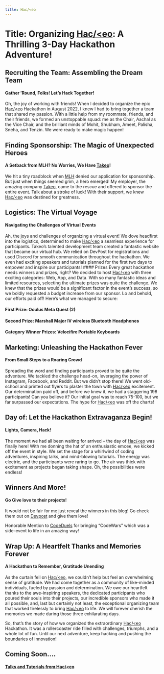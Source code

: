 ```yaml
---
title: Hac/<eo
---
```


# Title: Organizing [Hac/<eo](https://hack.takeo.ai/): A Thrilling 3-Day Hackathon Adventure!

## Recruiting the Team: Assembling the Dream Team
#### Gather 'Round, Folks! Let's Hack Together!
Oh, the joy of working with friends! When I decided to organize the epic [Hac/<eo](https://hack.takeo.ai/) Hackathon in August 2022, I knew I had to bring together a team that shared my passion. With a little help from my roommate, friends, and their friends, we formed an unstoppable squad: me as the Chair, Aachal as the Vice Chair, and the brilliant minds of Mohit, Shubham, Ameet, Palisha, Sneha, and Tenzin. We were ready to make magic happen!

## Finding Sponsorship: The Magic of Unexpected Heroes
#### A Setback from MLH? No Worries, We Have [Takeo](https://www.takeo.ai/)!
We hit a tiny roadblock when [MLH](https://www.mlh.io) denied our application for sponsorship. But just when things seemed grim, a hero emerged! My employer, the amazing company [Takeo](https://www.takeo.ai/), came to the rescue and offered to sponsor the entire event. Talk about a stroke of luck! With their support, we knew [Hac/<eo](https://hack.takeo.ai/) was destined for greatness.

## Logistics: The Virtual Voyage
#### Navigating the Challenges of Virtual Events
Ah, the joys and challenges of organizing a virtual event! We dove headfirst into the logistics, determined to make [Hac/<eo](https://hack.takeo.ai/) a seamless experience for participants. Takeo's talented development team created a fantastic website that became our virtual hub. We relied on DevPost for registrations and used Discord for smooth communication throughout the hackathon. We even had exciting speakers and tutorials planned for the first two days to empower and inspire our participants!
#### Prizes
Every great hackathon needs winners and prizes, right? We decided to host [Hac/<eo](https://hack.takeo.ai/) with three exciting categories: Web, App, and Data. With so many fantastic ideas and limited resources, selecting the ultimate prizes was quite the challenge. We knew that the prizes would be a significant factor in the event's success, so we boldly requested a budget increase from our sponsor. Lo and behold, our efforts paid off! Here's what we managed to secure:

#### First Prize: Oculus Meta Quest (2)

#### Second Prize: Marshall Major IV wireless Bluetooth Headphones

#### Category Winner Prizes: Velocifire Portable Keyboards

## Marketing: Unleashing the Hackathon Fever
#### From Small Steps to a Roaring Crowd
Spreading the word and finding participants proved to be quite the adventure. We tackled the challenge head-on, leveraging the power of Instagram, Facebook, and Reddit. But we didn't stop there! We went old-school and printed out flyers to plaster the town with [Hac/<eo](https://hack.takeo.ai/) excitement. Our determination paid off, and before we knew it, we had a staggering 198 participants! Can you believe it? Our initial goal was to reach 75-100, but we far surpassed our expectations. The hype for [Hac/<eo](https://hack.takeo.ai/) was off the charts!

## Day of: Let the Hackathon Extravaganza Begin!
#### Lights, Camera, Hack!
The moment we had all been waiting for arrived – the day of [Hac/<eo](https://hack.takeo.ai/) was finally here! With me donning the hat of an enthusiastic emcee, we kicked off the event in style. We set the stage for a whirlwind of coding adventures, inspiring talks, and mind-blowing tutorials. The energy was electric, and the participants were raring to go. The air was thick with excitement as projects began taking shape. Oh, the possibilities were endless!


## Winners And More!
#### Go Give love to their projects!
It would not be fair for me just reveal the winners in this blog! Go check them out on [Devpost](https://hackeo.devpost.com/project-gallery) and give them love!

Honorable Mention to [CodeDuels](https://devpost.com/software/codeduels) for bringing "CodeWars" which was a side-event to life in an amazing way! 

## Wrap Up: A Heartfelt Thanks and Memories Forever
#### A Hackathon to Remember, Gratitude Unending
As the curtain fell on [Hac/<eo](https://hack.takeo.ai/), we couldn't help but feel an overwhelming sense of gratitude. We had come together as a community of like-minded individuals, fueled by passion and determination. We owe our heartfelt thanks to the awe-inspiring speakers, the dedicated participants who poured their souls into their projects, our incredible sponsors who made it all possible, and, last but certainly not least, the exceptional organizing team that worked tirelessly to bring [Hac/<eo](https://hack.takeo.ai/) to life. We will forever cherish the memories we made during those three exhilarating days.

So, that's the story of how we organized the extraordinary [Hac/<eo](https://hack.takeo.ai/) Hackathon. It was a rollercoaster ride filled with challenges, triumphs, and a whole lot of fun. Until our next adventure, keep hacking and pushing the boundaries of innovation!

## Coming Soon....
#### [Talks and Tutorials from Hac/<eo](TalksAndTutorialsFromHackeo.qmd)